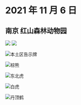 # 2021 年 11 月 6 日

## 南京 红山森林动物园

<div style={{ display: 'flex', marginBottom: 25 }}>
    <img
        style={{ width: '49%', marginRight: '2%' }}
        src="http://r.photo.store.qq.com/psc?/V12to3FW3aSvFz/TmEUgtj9EK6.7V8ajmQrEOlVDgm.DDldMN2B6b0.l81IzBW5SeU4NTw2rbfgvNu7.tmKxAnnJds2*PPlYbIH*FzqZp6OWNgPIYp020DSc1Q!/r"
    />
    <img
        style={{ width: '49%' }}
        src="http://r.photo.store.qq.com/psc?/V12to3FW3aSvFz/TmEUgtj9EK6.7V8ajmQrENF7ba7e2niH11YwToiBcbDhu7bUwTY3V3gAK8B64IGUoPXLGgp2Tnd6As46lLOMpyBzG1k72uGgkMMe69mKWiQ!/r"
    />
</div>

![本土区告示牌](http://r.photo.store.qq.com/psc?/V12to3FW3aSvFz/TmEUgtj9EK6.7V8ajmQrEPhkaRjUJ3SXi*yjqzpEk5iXcoLQoi3NDvTe*nIG8u1a0Db7t6XMh8X*t2i7snjB70XYPPThkd.W9Be7O.4nHfM!/r)

![棕熊](http://r.photo.store.qq.com/psc?/V12to3FW3aSvFz/TmEUgtj9EK6.7V8ajmQrEC*483hGjItoOasfs2tBWmBpi7Ansfol9ZLqHB9KUsyOicucLdVYZLPITv1qfIf1jI1LMvxVTSHE.NYoVBHqe10!/r)

![东北虎](http://r.photo.store.qq.com/psc?/V12to3FW3aSvFz/TmEUgtj9EK6.7V8ajmQrEC*483hGjItoOasfs2tBWmBpi7Ansfol9ZLqHB9KUsyOicucLdVYZLPITv1qfIf1jI1LMvxVTSHE.NYoVBHqe10!/r)

![白虎](http://r.photo.store.qq.com/psc?/V12to3FW3aSvFz/TmEUgtj9EK6.7V8ajmQrEJ9Ow2*VHUx2pzuOedaKLDByqi7D3XU1OnCBJrpekLC.Tmmn.CVjwV8H2V8T1K71eTAe*uEgSLSmcQx6bHzXwSs!/r)

![丹顶鹤](http://r.photo.store.qq.com/psc?/V12to3FW3aSvFz/TmEUgtj9EK6.7V8ajmQrEH*HGaRPTGugHVMd54HK*XwyhFpt00JcHyK2SGhqO*vTVyd9wbqTy0PIhEjkcOe5dKQ2wW660.quJHhbI2lmSTU!/r)
